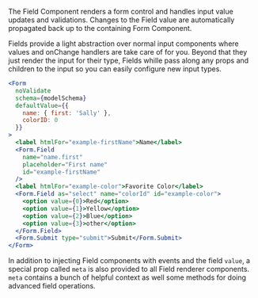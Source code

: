 The Field Component renders a form control and handles input value updates and validations.
Changes to the Field value are automatically propagated back up to the containing Form
Component.

Fields provide a light abstraction over normal input components where values and onChange handlers
are take care of for you. Beyond that they just render the input for their type, Fields whille pass along
any props and children to the input so you can easily configure new input types.

```jsx { "editable": true }
<Form
  noValidate
  schema={modelSchema}
  defaultValue={{
    name: { first: 'Sally' },
    colorID: 0
  }}
>
  <label htmlFor="example-firstName">Name</label>
  <Form.Field
    name="name.first"
    placeholder="First name"
    id="example-firstName"
  />
  <label htmlFor="example-color">Favorite Color</label>
  <Form.Field as="select" name="colorId" id="example-color">
    <option value={0}>Red</option>
    <option value={1}>Yellow</option>
    <option value={2}>Blue</option>
    <option value={3}>other</option>
  </Form.Field>
  <Form.Submit type="submit">Submit</Form.Submit>
</Form>
```

In addition to injecting Field components with events and the field `value`, a
special prop called `meta` is also provided to all Field renderer components. `meta`
contains a bunch of helpful context as well some methods for doing advanced field operations.

<!-- ```ts
interface Meta {
  value: any;                // the Field Value
  valid: boolean;            // Whether the field is currently valid
  invalid: boolean;          // inverse of valid
  touched: boolean:          // whether the field has been touched yet
  errors: ErrorObjectMap;    // the errors for this field and any neted fields
  schema?: YupSchema;        // The schema for this field
  context: YupSchemaContext; // the yup context object
  // onError allows manually _replacing_ errors for the Field `name`
  // any existing errors for this path will be removed first
  onError(errors: ErrorObjectMap): void
}
``` -->

